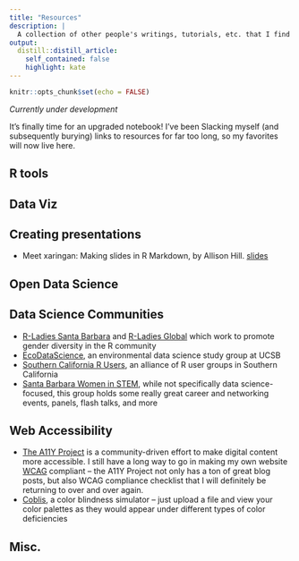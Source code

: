```yaml
---
title: "Resources"
description: |
  A collection of other people's writings, tutorials, etc. that I find particularly helpful.
output: 
  distill::distill_article:
    self_contained: false
    highlight: kate
---
```


```r
knitr::opts_chunk$set(echo = FALSE)
```

*Currently under development* 

It's finally time for an upgraded notebook! I've been Slacking myself (and subsequently burying) links to resources for far too long, so my favorites will now live here. 

## R tools

## Data Viz

## Creating presentations

* Meet xaringan: Making slides in R Markdown, by Allison Hill. [slides](https://arm.rbind.io/slides/xaringan.html#1)

## Open Data Science

## Data Science Communities

* [R-Ladies Santa Barbara](https://www.meetup.com/rladies-santa-barbara/) and [R-Ladies Global](https://rladies.org/) which work to promote gender diversity in the R community
* [EcoDataScience](https://eco-data-science.github.io/), an environmental data science study group at UCSB
* [Southern California R Users](https://socalr.org/), an alliance of R user groups in Southern California
* [Santa Barbara Women in STEM](https://www.sbwomeninstem.org/), while not specifically data science-focused, this group holds some really great career and networking events, panels, flash talks, and more

## Web Accessibility

* [The A11Y Project](https://www.a11yproject.com/) is a community-driven effort to make digital content more accessible. I still have a long way to go in making my own website [WCAG](https://www.w3.org/WAI/standards-guidelines/wcag/) compliant -- the A11Y Project not only has a ton of great blog posts, but also WCAG compliance checklist that I will definitely be returning to over and over again.
* [Coblis](https://www.color-blindness.com/coblis-color-blindness-simulator/), a color blindness simulator -- just upload a file and view your color palettes as they would appear under different types of color deficiencies

## Misc.
